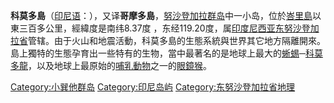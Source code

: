 {{Infobox islands
|name = 科莫多島<br /> <small>[[世界新七大自然奇觀|世界新七大自然奇觀]]</small>
|image name = Komodo Island north aerial.jpg
|image caption = 島嶼北端
|map image = ID - Komodo.PNG
|map caption = 
|native name = 
|native name link =
|location = [[東南亞|東南亞]]
|coordinates= {{Coord|8.55|S|119.45|E|region:ID_type:isle|display=inline,title}}
|archipelago =[[小巽他群岛|小巽他群岛]]
|total islands = 
|major islands = 
|area km2 = 390
|highest mount =
|elevation m = 
|country = 印度尼西亞
|country admin divisions title =省
|country admin divisions =[[东努沙登加拉省|东努沙登加拉省]]
|population =2000
|population as of =
|density km2 =
|ethnic groups =[[布吉人|布吉人]]及其他
}}

'''科莫多島'''（[[印尼语|印尼语]]：'''{{lang|id|Pulau Komodo}}'''），又译'''哥摩多島'''，[[努沙登加拉群岛|努沙登加拉群岛]]中一小岛，位於[[峇里島|峇里島]]以東三百多公里，經緯度是南纬8.37度 ，东经119.20度，属[[印度尼西亚|印度尼西亚]][[东努沙登加拉省|东努沙登加拉省]]管辖。由于火山和地震活動，科莫多島的生態系統與世界其它地方隔離開來。島上獨特的生態孕育出一些特有的生物，當中最著名的是地球上最大的[[蜥蜴|蜥蜴]]─[[科莫多龍|科莫多龍]]，以及地球上最原始的[[哺乳動物|哺乳動物]]之一的[[眼鏡猴|眼鏡猴]]。

{{Authority control}}
{{Indonesia-geo-stub}}

[[Category:小巽他群岛|Category:小巽他群岛]]
[[Category:印尼岛屿|Category:印尼岛屿]]
[[Category:东努沙登加拉省地理|Category:东努沙登加拉省地理]]